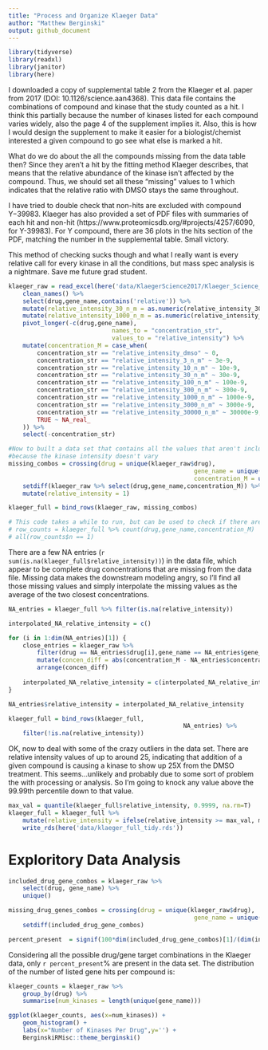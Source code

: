 ```yaml
---
title: "Process and Organize Klaeger Data"
author: "Matthew Berginski"
output: github_document
---
```


```r
library(tidyverse)
library(readxl)
library(janitor)
library(here)
```

I downloaded a copy of supplemental table 2 from the Klaeger et al. paper from 2017 (DOI: 10.1126/science.aan4368). This data file contains the combinations of compound and kinase that the study counted as a hit. I think this partially because the number of kinases listed for each compound varies widely, also the page 4 of the supplement implies it.  Also, this is how I would design the supplement to make it easier for a biologist/chemist interested a given compound to go see what else is marked a hit.

What do we do about the all the compounds missing from the data table then? Since they aren't a hit by the fitting method Klaeger describes, that means that the relative abundance of the kinase isn't affected by the compound. Thus, we should set all these "missing" values to 1 which indicates that the relative ratio with DMSO stays the same throughout.

I have tried to double check that non-hits are excluded with compound Y−39983. Klaeger has also provided a set of PDF files with summaries of each hit and non-hit (https://www.proteomicsdb.org/#projects/4257/6090, for Y-39983). For Y compound, there are 36 plots in the hits section of the PDF, matching the number in the supplemental table. Small victory.

This method of checking sucks though and what I really want is every relative call for every kinase in all the conditions, but mass spec analysis is a nightmare. Save me future grad student.

```r
klaeger_raw = read_excel(here('data/KlaegerScience2017/Klaeger_Science_2017 Supplementary Table 2 Target Lists.xlsx'), sheet=3) %>% 
	clean_names() %>% 
	select(drug,gene_name,contains('relative')) %>%
	mutate(relative_intensity_30_n_m = as.numeric(relative_intensity_30_n_m)) %>%
	mutate(relative_intensity_1000_n_m = as.numeric(relative_intensity_1000_n_m)) %>%
	pivot_longer(-c(drug,gene_name), 
							 names_to = "concentration_str", 
							 values_to = "relative_intensity") %>%
	mutate(concentration_M = case_when(
		concentration_str == "relative_intensity_dmso" ~ 0,
		concentration_str == "relative_intensity_3_n_m" ~ 3e-9,
		concentration_str == "relative_intensity_10_n_m" ~ 10e-9,
		concentration_str == "relative_intensity_30_n_m" ~ 30e-9,
		concentration_str == "relative_intensity_100_n_m" ~ 100e-9,
		concentration_str == "relative_intensity_300_n_m" ~ 300e-9,
		concentration_str == "relative_intensity_1000_n_m" ~ 1000e-9,
		concentration_str == "relative_intensity_3000_n_m" ~ 3000e-9,
		concentration_str == "relative_intensity_30000_n_m" ~ 30000e-9,
		TRUE ~ NA_real_
	)) %>%
	select(-concentration_str)

#Now to built a data set that contains all the values that aren't included
#because the kinase intensity doesn't vary
missing_combos = crossing(drug = unique(klaeger_raw$drug),
													gene_name = unique(klaeger_raw$gene_name),
													concentration_M = unique(klaeger_raw$concentration_M)) %>%
	setdiff(klaeger_raw %>% select(drug,gene_name,concentration_M)) %>%
	mutate(relative_intensity = 1)

klaeger_full = bind_rows(klaeger_raw, missing_combos)

# This code takes a while to run, but can be used to check if there are only one combo between drug, gene and concentration
# row_counts = klaeger_full %>% count(drug,gene_name,concentration_M)
# all(row_counts$n == 1)
```

There are a few NA entries (`r sum(is.na(klaeger_full$relative_intensity))`) in the data file, which appear to be complete drug concentrations that are missing from the data file. Missing data makes the downstream modeling angry, so I'll find all those missing values and simply interpolate the missing values as the average of the two closest concentrations.

```r
NA_entries = klaeger_full %>% filter(is.na(relative_intensity))

interpolated_NA_relative_intensity = c()

for (i in 1:dim(NA_entries)[1]) {
	close_entries = klaeger_raw %>% 
		filter(drug == NA_entries$drug[i],gene_name == NA_entries$gene_name[i]) %>% 
		mutate(concen_diff = abs(concentration_M - NA_entries$concentration_M[i])) %>% 
		arrange(concen_diff)
	
	interpolated_NA_relative_intensity = c(interpolated_NA_relative_intensity,mean(close_entries$relative_intensity[2:3]))
}

NA_entries$relative_intensity = interpolated_NA_relative_intensity

klaeger_full = bind_rows(klaeger_full,
												 NA_entries) %>%
	filter(!is.na(relative_intensity))

```

OK, now to deal with some of the crazy outliers in the data set. There are relative intensity values of up to around 25, indicating that addition of a given compound is causing a kinase to show up 25X from the DMSO treatment. This seems...unlikely and probably due to some sort of problem the with processing or analysis. So I'm going to knock any value above the 99.99th percentile down to that value.

```r
max_val = quantile(klaeger_full$relative_intensity, 0.9999, na.rm=T)
klaeger_full = klaeger_full %>%
	mutate(relative_intensity = ifelse(relative_intensity >= max_val, max_val, relative_intensity)) %>%
	write_rds(here('data/klaeger_full_tidy.rds'))
```

# Exploritory Data Analysis

```r
included_drug_gene_combos = klaeger_raw %>% 
	select(drug, gene_name) %>% 
	unique()

missing_drug_genes_combos = crossing(drug = unique(klaeger_raw$drug),
													gene_name = unique(klaeger_raw$gene_name)) %>%
	setdiff(included_drug_gene_combos)

percent_present  = signif(100*dim(included_drug_gene_combos)[1]/(dim(included_drug_gene_combos)[1] + dim(missing_drug_genes_combos)[1]),3)
```

Considering all the possible drug/gene target combinations in the Klaeger data, only `r percent_present`% are present in the data set. The distribution of the number of listed gene hits per compound is:

```r
klaeger_counts = klaeger_raw %>% 
	group_by(drug) %>% 
	summarise(num_kinases = length(unique(gene_name)))

ggplot(klaeger_counts, aes(x=num_kinases)) + 
	geom_histogram() +
	labs(x="Number of Kinases Per Drug",y='') +
	BerginskiRMisc::theme_berginski()
```
